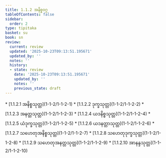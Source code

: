```yaml
---
title: 1.1.2 အနိစ္စဝဂ္ဂ
tableOfContents: false
sidebar:
  order: 2
type: tipitaka
basket: su
book: sn
review:
  current: review
  updated: '2025-10-23T09:13:51.195671'
  updated_by: ''
  notes: ''
  history:
  - state: review
    date: '2025-10-23T09:13:51.195671'
    updated_by: ''
    notes: ''
    previous_state: draft
---
```



<ReviewStatus review={frontmatter.review} showDetails={true} />

<HypothesisAnnotation frontmatter={frontmatter} />

<DynamicBreadcrumb />



<TableOfContents book="sn" section="1.1.2">
* [1.1.2.1 အနိစ္စသုတ္တ](1-1-2/1-1-2-1)
* [1.1.2.2 ဒုက္ခသုတ္တ](1-1-2/1-1-2-2)
* [1.1.2.3 အနတ္တသုတ္တ](1-1-2/1-1-2-3)
* [1.1.2.4 ယဒနိစ္စသုတ္တ](1-1-2/1-1-2-4)
* [1.1.2.5 ယံဒုက္ခသုတ္တ](1-1-2/1-1-2-5)
* [1.1.2.6 ယဒနတ္တာသုတ္တ](1-1-2/1-1-2-6)
* [1.1.2.7 သဟေတုအနိစ္စသုတ္တ](1-1-2/1-1-2-7)
* [1.1.2.8 သဟေတုဒုက္ခသုတ္တ](1-1-2/1-1-2-8)
* [1.1.2.9 သဟေတုအနတ္တသုတ္တ](1-1-2/1-1-2-9)
* [1.1.2.10 အာနန္ဒသုတ္တ](1-1-2/1-1-2-10)
</TableOfContents>